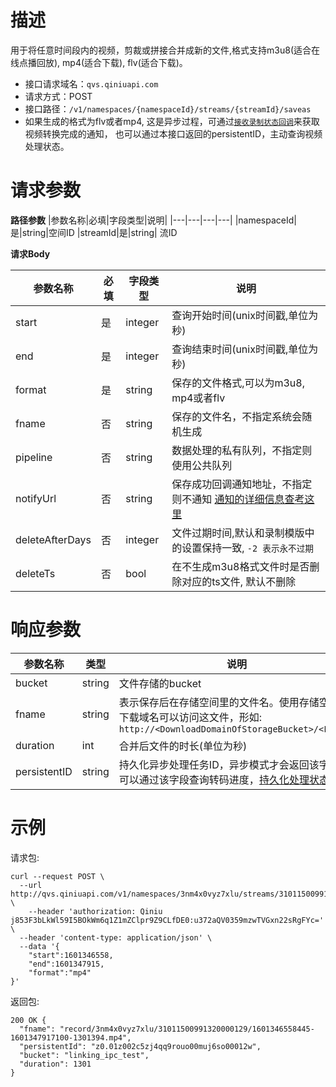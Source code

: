 # **描述**
用于将任意时间段内的视频，剪裁或拼接合并成新的文件,格式支持m3u8(适合在线点播回放), mp4(适合下载), flv(适合下载)。

* 接口请求域名：`qvs.qiniuapi.com`
* 请求方式：POST
* 接口路径：`/v1/namespaces/{namespaceId}/streams/{streamId}/saveas`
* 如果生成的格式为flv或者mp4, 这是异步过程，可通过[`接收录制状态回调`](https://developer.qiniu.com/qvs/10240/the-message-callback)来获取视频转换完成的通知， 也可以通过本接口返回的persistentID，主动查询视频处理状态。


# **请求参数**
**路径参数**
|参数名称|必填|字段类型|说明|
|---|---|---|---|
|namespaceId|是|string|空间ID
|streamId|是|string|	流ID


**请求Body**

|参数名称|必填|字段类型|说明|
|---|---|---|---|
|start|是|integer|查询开始时间(unix时间戳,单位为秒)
|end|是|integer|查询结束时间(unix时间戳,单位为秒)
| format | 是 |string|保存的文件格式,可以为m3u8, mp4或者flv
| fname | 否 |string|保存的文件名，不指定系统会随机生成
| pipeline | 否 |string|数据处理的私有队列，不指定则使用公共队列|
| notifyUrl | 否 |string|保存成功回调通知地址，不指定则不通知  <a href="https://developer.qiniu.com/dora/manual/1291/persistent-data-processing-pfop">通知的详细信息查考这里|
| deleteAfterDays | 否|integer|文件过期时间,默认和录制模版中的设置保持一致, `-2 表示永不过期`|
| deleteTs | 否 | bool | 在不生成m3u8格式文件时是否删除对应的ts文件, 默认不删除 |


# **响应参数**

|参数名称|类型|说明|
|---|---|---|
|bucket|string|文件存储的bucket|
|fname|string|表示保存后在存储空间里的文件名。使用存储空间的下载域名可以访问这文件，形如: `http://<DownloadDomainOfStorageBucket>/<Fname>`|
|duration|int|合并后文件的时长(单位为秒)|
|persistentID|string|持久化异步处理任务ID，异步模式才会返回该字段，可以通过该字段查询转码进度，[持久化处理状态查询](https://developer.qiniu.com/dora/manual/1294/persistent-processing-status-query-prefop)|


# 示例

请求包:

```
curl --request POST \
  --url http://qvs.qiniuapi.com/v1/namespaces/3nm4x0vyz7xlu/streams/31011500991320000129/saveas \
	--header 'authorization: Qiniu j853F3bLkWl59I5BOkWm6q1Z1mZClpr9Z9CLfDE0:u372aQV0359mzwTVGxn22sRgFYc=' \
  --header 'content-type: application/json' \
  --data '{
	"start":1601346558,
	"end":1601347915,
	"format":"mp4"
}'
```

返回包:

```
200 OK {
  "fname": "record/3nm4x0vyz7xlu/31011500991320000129/1601346558445-1601347917100-1301394.mp4",
  "persistentId": "z0.01z002c5zj4qq9rouo00muj6so00012w",
  "bucket": "linking_ipc_test",
  "duration": 1301
}

```